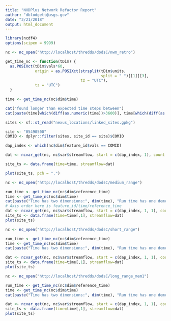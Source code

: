 ```yaml
---
title: "NHDPlus Network Refactor Report"
author: "dblodgett@usgs.gov"
date: "3/21/2018"
output: html_document
---
```


```r
library(ncdf4)
options(scipen = 9999)
```
```r
nc <- nc_open("http://localhost/thredds/dodsC/nwm_retro")

get_time_nc <- function(tDim) {
  as.POSIXct(tDim$vals*60, 
             origin = as.POSIXct(strsplit(tDim$units,
                                          split = " ")[[1]][3], 
                                 tz = "UTC"),
             tz = "UTC")
  }

time <- get_time_nc(nc$dim$time)

cat("found longer than expected time steps between")
cat(paste(time[which(diff(as.numeric(time))>3600)], time[which(diff(as.numeric(time))>3600)+1], "\n"))

```
```r
sites <- sf::st_read("nexus_locations/linked_sites.gpkg")

site <- "05490500"
COMID <- dplyr::filter(sites, site_id == site)$COMID

dap_index <- which(nc$dim$feature_id$vals == COMID)

dat <- ncvar_get(nc, nc$var$streamflow, start = c(dap_index, 1), count = c(1, -1))

site_ts <- data.frame(time=time, streamflow=dat)

plot(site_ts, pch = ".")
```

```r
nc <- nc_open("http://localhost/thredds/dodsC/medium_range")

run_time <- get_time_nc(nc$dim$reference_time)
time <- get_time_nc(nc$dim$time)
cat(paste("Time has two dimensions:", dim(time), "Run time has one demention:", dim(run_time)))
# Axis order here is feature_id/time/reference_time
dat <- ncvar_get(nc, nc$var$streamflow, start = c(dap_index, 1, 1), count = c(1, -1, 1))
site_ts <- data.frame(time=time[,1], streamflow=dat)
plot(site_ts)
```

```r
nc <- nc_open("http://localhost/thredds/dodsC/short_range")

run_time <- get_time_nc(nc$dim$reference_time)
time <- get_time_nc(nc$dim$time)
cat(paste("Time has two dimensions:", dim(time), "Run time has one demention:", dim(run_time)))

dat <- ncvar_get(nc, nc$var$streamflow, start = c(dap_index, 1, 1), count = c(1, -1, 1))
site_ts <- data.frame(time=time[,1], streamflow=dat)
plot(site_ts)
```

```r
nc <- nc_open("http://localhost/thredds/dodsC/long_range_mem1")

run_time <- get_time_nc(nc$dim$reference_time)
time <- get_time_nc(nc$dim$time)
cat(paste("Time has two dimensions:", dim(time), "Run time has one demention:", dim(run_time)))

dat <- ncvar_get(nc, nc$var$streamflow, start = c(dap_index, 1, 1), count = c(1, -1, 1))
site_ts <- data.frame(time=time[,1], streamflow=dat)
plot(site_ts)
```
